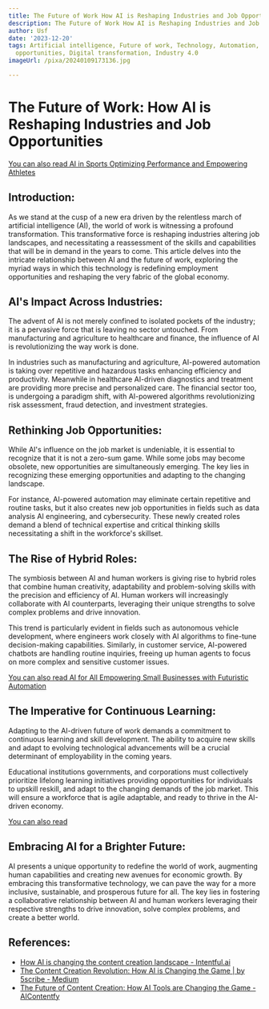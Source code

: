 ```yaml
---
title: The Future of Work How AI is Reshaping Industries and Job Opportunities
description: The Future of Work How AI is Reshaping Industries and Job Opportunities
author: Usf
date: '2023-12-20'
tags: Artificial intelligence, Future of work, Technology, Automation, Robotics, Job
  opportunities, Digital transformation, Industry 4.0
imageUrl: /pixa/20240109173136.jpg

---
```

# The Future of Work: How AI  is Reshaping Industries and Job Opportunities

[You can also read AI in Sports Optimizing Performance and Empowering Athletes](AI%20in%20Sports%20Optimizing%20Performance%20and%20Empowering%20Athletes)


## Introduction:
As we stand  at the cusp of a new era driven by the relentless march of artificial intelligence (AI), the world of work is witnessing a profound transformation. This transformative force is reshaping  industries altering job landscapes,  and necessitating a reassessment of the skills  and capabilities that  will be in demand in the years to come. This article delves into the intricate  relationship between AI and the future of work, exploring the myriad ways in which this technology is redefining employment  opportunities and reshaping the very fabric of the global economy.

## AI's Impact Across Industries:
The advent of AI is  not  merely  confined to isolated pockets of  the industry; it is a  pervasive force that is leaving no sector untouched. From manufacturing and  agriculture to healthcare and finance, the influence of AI is revolutionizing the way work is done.

In industries such as manufacturing and  agriculture, AI-powered automation is taking over repetitive and hazardous tasks enhancing efficiency and productivity.  Meanwhile in healthcare AI-driven diagnostics and treatment are providing more precise and personalized  care. The financial sector too,  is undergoing a paradigm shift, with AI-powered algorithms revolutionizing risk assessment, fraud detection, and investment strategies.

## Rethinking Job  Opportunities:
While AI's influence on the job  market is undeniable, it  is essential to recognize that it is not  a zero-sum game. While some  jobs may become obsolete, new opportunities are simultaneously emerging. The key lies in  recognizing these emerging opportunities and adapting  to the  changing landscape.

For instance, AI-powered automation may eliminate certain repetitive and routine tasks, but it also creates new job  opportunities in fields such as data analysis AI  engineering, and cybersecurity. These  newly  created roles  demand a blend of technical expertise and critical thinking skills necessitating a shift in the workforce's skillset.

## The  Rise of Hybrid Roles:
The symbiosis between AI and  human workers is giving rise to hybrid roles that combine human creativity,  adaptability and problem-solving skills with the  precision and efficiency of AI. Human workers will increasingly  collaborate with AI counterparts, leveraging their unique strengths to solve complex  problems and drive innovation.

This trend is particularly evident in fields such  as  autonomous vehicle  development, where engineers work closely with AI algorithms to  fine-tune decision-making capabilities. Similarly, in customer service, AI-powered chatbots are handling routine inquiries,  freeing up human agents to focus on more complex  and sensitive customer  issues.

[You can also read AI for  All Empowering Small Businesses with Futuristic Automation](AI%20for%20All%20Empowering%20Small%20Businesses%20with%20Futuristic%20Automation)


## The Imperative for Continuous Learning:
Adapting to the AI-driven future of work demands a commitment  to continuous learning and skill development. The ability to acquire new skills and adapt to evolving technological advancements will be a crucial determinant of employability in the coming years.

Educational institutions governments, and corporations must collectively prioritize  lifelong learning initiatives providing opportunities for individuals  to upskill reskill, and  adapt to the changing demands of the job market. This will  ensure a workforce that is agile adaptable, and ready to thrive in the AI-driven economy.

[You  can also  read ]()


## Embracing AI for a Brighter Future:
AI presents a unique opportunity to redefine the world of work, augmenting human  capabilities and  creating new avenues for economic growth. By embracing this transformative technology, we can  pave the way for a more inclusive, sustainable, and prosperous future  for all. The  key lies in  fostering a collaborative relationship between AI and human workers leveraging their respective strengths to drive innovation, solve complex problems, and create a better world.

## References:
- [How AI is changing the content creation landscape - Intentful.ai](https://www.intentful.ai/blog/how-ai-is-changing-the-content-creation-landscape)
- [The Content Creation Revolution: How AI is Changing the Game | by 5scribe - Medium](https://medium.com/@marketing_51433/the-content-creation-revolution-how-ai-is-changing-the-game-456a633397f2)
- [The Future of Content Creation: How AI Tools are Changing the Game - AIContentfy](https://aicontentfy.com/en/blog/future-of-content-creation-how-ai-tools-are-changing-game)
